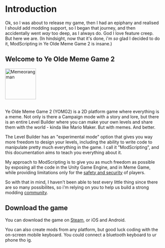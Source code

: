 # Introduction

Ok, so I was about to release my game, then I had an epiphany and realised I should add modding support, so I began that journey, and then accidentally went _way_ too deep, as I always do. God I love feature creep. But here we are. (In hindsight, now that it's done, i'm _so_ glad I decided to do it, ModScripting in Ye Olde Meme Game 2 is insane.)

## Welcome to Ye Olde Meme Game 2

<div className="centered-container">
  <img
    src={require("/img/MemeorangMan.png").default}
    alt="Memeorang man"
    width="100"
  />
</div>
<br />

Ye Olde Meme Game 2 (YOMG2) is a 2D platform game where everything is a meme. Not only is there a Campaign mode with a story and lore, but there is an entire Level Builder where you can make your own levels and share them with the world - kinda like Mario Maker. But with memes. And better.

The Level Builder has an "experimental mode" option that gives you way more freedom to design your levels, including the ability to write code to manipulate pretty much everything in the game. I call it "ModScripting", and this documentation aims to teach you everything about it.

My approach to ModScripting is to give you as much freedom as possible by exposing all the code in the Unity Game Engine, and in Meme Game, while providing limitations only for the [safety and security](guides/safety-and-security) of players.

So with that in mind, I haven't been able to test every little thing since there are so many possibilites, so i'm relying on you to help us build a strong modding [community](guides/community).

## Download the game

You can download the game on [Steam](https://store.steampowered.com/app/1145940/Ye_Olde_Meme_Game_2/), or iOS and Android.

You can also create mods from any platform, but good luck coding with the on-screen mobile keyboard. You could connect a bluetooth keyboard to ur phone tho ig.
